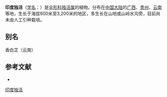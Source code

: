 {{NoteTA|G1=LS}}
{{Speciesbox
| name = 印度独活
| status = 
| status_system = 
| image = 
| genus = Heracleum
| species = barmanicum
| authority = Kurz
}}

'''印度独活'''（[[学名|学名]]：{{lang|la|''Heracleum barmanicum''}}）是[[伞形科|伞形科]][[独活属|独活属]]的植物。分布在[[中国大陆|中国大陆]]的[[广西|广西]]、[[贵州|贵州]]、[[云南|云南]]等地，生长于海拔600米至3,200米的地区，多生长在山地或山岭水沟旁，目前尚未由人工引种栽培。

== 别名 ==
香白芷（云南）

== 参考文献 ==
<div class="references-small">
* {{cite web| url =http://www.bioinfo.cn/db05/KmzwSpecies.php?action=view&id=22809| title =印度独活| work =《中国高等植物数据库全库》| publisher =中国科学院微生物研究所| author =昆明植物研究所| accessdate =2009-02-25| deadurl =yes| archiveurl =https://web.archive.org/web/20160305003319/http://www.bioinfo.cn/db05/KmzwSpecies.php?action=view&id=22809| archivedate =2016-03-05}}
</div>
{{Taxonbar|from=Q10910375}}

[[Category:独活属|印度独活]]


{{Apiales-stub}}